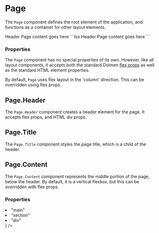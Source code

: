 
# Page

The `Page` component defines the root element of the application, and functions as a container
for other layout elements.

<DemoSection>
  <PageOutline>
    <Page style={{ position: 'relative' }}>
      <Page.Header>
        <Page.Title>
          Header
        </Page.Title>
      </Page.Header>
      <Page.Content style={{ 'min-height': '5rem' }}>
        Page content goes here
      </Page.Content>
    </Page>
  </PageOutline>
</DemoSection>
<SourceCode>
```tsx
<Page>
  <Page.Header>
    <Page.Title>
      Header
    </Page.Title>
  </Page.Header>
  <Page.Content>
    Page content goes here
  </Page.Content>
</Page>
```
</SourceCode>

### Properties

The `Page` component has no special properties of its own. However, like all layout components,
it accepts both the standard Dolmen <A href="../../start/flex">flex props</A> as well as the
standard HTML element properties.

By default, `Page` uses flex layout in the 'column' direction. This can be overridden using flex
props.

## Page.Header

The `Page.Header` component creates a header element for the page. It accepts flex props, and
HTML div props.

## Page.Title

The `Page.Title` component styles the page title, which is a child of the header.

## Page.Content

The `Page.Content` component represents the middle portion of the page, below the header. By
default, it is a vertical flexbox, but this can be overridden with flex props.

### Properties

<PropsTable>
  <PropsItem name="as" description="Element type to render." type={
    <ul>
      <li>"main"</li>
      <li>"section"</li>
      <li>"div"</li>
    </ul>
  } />
</PropsTable>
